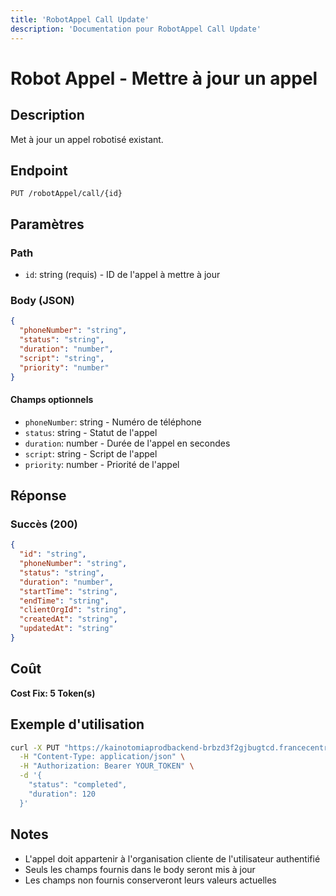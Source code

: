 ```yaml
---
title: 'RobotAppel Call Update'
description: 'Documentation pour RobotAppel Call Update'
---
```


# Robot Appel - Mettre à jour un appel

## Description
Met à jour un appel robotisé existant.

## Endpoint
```
PUT /robotAppel/call/{id}
```

## Paramètres

### Path
- `id`: string (requis) - ID de l'appel à mettre à jour

### Body (JSON)
```json
{
  "phoneNumber": "string",
  "status": "string",
  "duration": "number",
  "script": "string",
  "priority": "number"
}
```

#### Champs optionnels
- `phoneNumber`: string - Numéro de téléphone
- `status`: string - Statut de l'appel
- `duration`: number - Durée de l'appel en secondes
- `script`: string - Script de l'appel
- `priority`: number - Priorité de l'appel

## Réponse

### Succès (200)
```json
{
  "id": "string",
  "phoneNumber": "string",
  "status": "string",
  "duration": "number",
  "startTime": "string",
  "endTime": "string",
  "clientOrgId": "string",
  "createdAt": "string",
  "updatedAt": "string"
}
```

## Coût
**Cost Fix: 5 Token(s)**

## Exemple d'utilisation

```bash
curl -X PUT "https://kainotomiaprodbackend-brbzd3f2gjbugtcd.francecentral-01.azurewebsites.net/robotAppel/call/call-id-123" \
  -H "Content-Type: application/json" \
  -H "Authorization: Bearer YOUR_TOKEN" \
  -d '{
    "status": "completed",
    "duration": 120
  }'
```

## Notes
- L'appel doit appartenir à l'organisation cliente de l'utilisateur authentifié
- Seuls les champs fournis dans le body seront mis à jour
- Les champs non fournis conserveront leurs valeurs actuelles 
